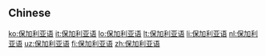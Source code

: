 {{also|保加利亞語}}
==Chinese==
{{zh-see|保加利亞語}}

[[ko:保加利亚语]]
[[it:保加利亚语]]
[[lo:保加利亚语]]
[[lt:保加利亚语]]
[[li:保加利亚语]]
[[nl:保加利亚语]]
[[uz:保加利亚语]]
[[fi:保加利亚语]]
[[zh:保加利亚语]]